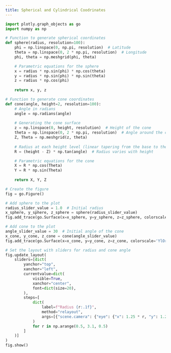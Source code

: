 ```yaml
---
title: Spherical and Cylindrical Coodrinates
---
```



```python
import plotly.graph_objects as go
import numpy as np

# Function to generate spherical coordinates
def sphere(radius, resolution=100):
    phi = np.linspace(0, np.pi, resolution)  # Latitude
    theta = np.linspace(0, 2 * np.pi, resolution)  # Longitude
    phi, theta = np.meshgrid(phi, theta)

    # Parametric equations for the sphere
    x = radius * np.sin(phi) * np.cos(theta)
    y = radius * np.sin(phi) * np.sin(theta)
    z = radius * np.cos(phi)
    
    return x, y, z

# Function to generate cone coordinates
def cone(angle, height=2, resolution=100):
    # Angle in radians
    angle = np.radians(angle)
    
    # Generating the cone surface
    z = np.linspace(0, height, resolution)  # Height of the cone
    theta = np.linspace(0, 2 * np.pi, resolution)  # Angle around the cone
    Z, Theta = np.meshgrid(z, theta)
    
    # Radius at each height level (linear tapering from the base to the apex)
    R = (height - Z) * np.tan(angle)  # Radius varies with height

    # Parametric equations for the cone
    X = R * np.cos(Theta)
    Y = R * np.sin(Theta)
    
    return X, Y, Z

# Create the figure
fig = go.Figure()

# Add sphere to the plot
radius_slider_value = 1.0  # Initial radius
x_sphere, y_sphere, z_sphere = sphere(radius_slider_value)
fig.add_trace(go.Surface(x=x_sphere, y=y_sphere, z=z_sphere, colorscale='Viridis', opacity=0.5, showscale=False))

# Add cone to the plot
angle_slider_value = 30  # Initial angle of the cone
x_cone, y_cone, z_cone = cone(angle_slider_value)
fig.add_trace(go.Surface(x=x_cone, y=y_cone, z=z_cone, colorscale='YlOrRd', opacity=0.6, showscale=False))

# Set the layout with sliders for radius and cone angle
fig.update_layout(
    sliders=[dict(
        yanchor="top",
        xanchor="left",
        currentvalue=dict(
            visible=True,
            xanchor="center",
            font=dict(size=20),
        ),
        steps=[
            dict(
                label=f"Radius {r:.1f}",
                method="relayout",
                args=[{"scene.camera": {"eye": {"x": 1.25 * r, "y": 1.25 * r, "z": 1.25 * r}}}]  
            )
            for r in np.arange(0.5, 3.1, 0.5)
        ]
    )]
)
fig.show()


```


